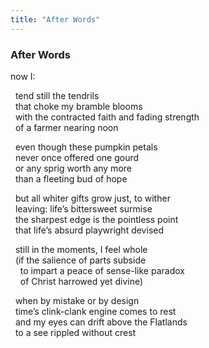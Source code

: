 ```yaml
---
title: "After Words"
---
```


### After Words

now I:<br>

&nbsp;&nbsp;tend still the tendrils<br>
&nbsp;&nbsp;that choke my bramble blooms<br>
&nbsp;&nbsp;with the contracted faith and fading strength<br>
&nbsp;&nbsp;of a farmer nearing noon<br>

&nbsp;&nbsp;even though these pumpkin petals<br>
&nbsp;&nbsp;never once offered one gourd<br>
&nbsp;&nbsp;or any sprig worth any more<br>
&nbsp;&nbsp;than a fleeting bud of hope<br>

&nbsp;&nbsp;but all whiter gifts grow just, to wither<br>
&nbsp;&nbsp;leaving: life's bittersweet surmise<br>
&nbsp;&nbsp;the sharpest edge is the pointless point<br>
&nbsp;&nbsp;that life's absurd playwright devised<br>

&nbsp;&nbsp;still in the moments, I feel whole<br>
&nbsp;&nbsp;(if the salience of parts subside<br>
&nbsp;&nbsp;&nbsp;&nbsp;to impart a peace of sense-like paradox<br>
&nbsp;&nbsp;&nbsp;&nbsp;of Christ harrowed yet divine)<br>

&nbsp;&nbsp;when by mistake or by design<br>
&nbsp;&nbsp;time's clink-clank engine comes to rest<br>
&nbsp;&nbsp;and my eyes can drift above the Flatlands<br>
&nbsp;&nbsp;to a see rippled without crest<br>

<br>
